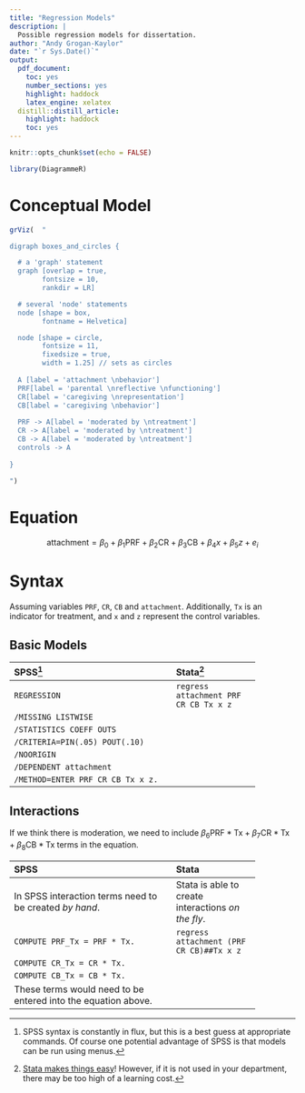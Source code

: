 ```yaml
---
title: "Regression Models"
description: |
  Possible regression models for dissertation.
author: "Andy Grogan-Kaylor"
date: "`r Sys.Date()`"
output:
  pdf_document: 
    toc: yes
    number_sections: yes
    highlight: haddock
    latex_engine: xelatex
  distill::distill_article:
    highlight: haddock
    toc: yes
---
```


```r

knitr::opts_chunk$set(echo = FALSE)

library(DiagrammeR)

```

# Conceptual Model

```r

grViz(  "

digraph boxes_and_circles {

  # a 'graph' statement
  graph [overlap = true, 
        fontsize = 10,
        rankdir = LR]

  # several 'node' statements
  node [shape = box,
        fontname = Helvetica]

  node [shape = circle,
        fontsize = 11,
        fixedsize = true,
        width = 1.25] // sets as circles
 
  A [label = 'attachment \nbehavior']
  PRF[label = 'parental \nreflective \nfunctioning']
  CR[label = 'caregiving \nrepresentation']
  CB[label = 'caregiving \nbehavior']
  
  PRF -> A[label = 'moderated by \ntreatment']
  CR -> A[label = 'moderated by \ntreatment']
  CB -> A[label = 'moderated by \ntreatment']
  controls -> A
   
}

")

```

# Equation

$$\text{attachment} = \beta_0 + \beta_1 \text{PRF} + \beta_2 \text{CR} + \beta_3 \text{CB} + \beta_4 x + \beta_5 z + e_i$$

# Syntax

Assuming variables `PRF`, `CR`, `CB` and `attachment`. Additionally, `Tx` is an indicator for treatment, and `x` and `z` represent the control variables.

## Basic Models

-------------------------------------------------------------
SPSS[^SPSS]                              Stata[^Stata]
--------------------                     --------------------
`REGRESSION`                             `regress attachment PRF CR CB Tx x z`

`/MISSING LISTWISE`                       

`/STATISTICS COEFF OUTS`                  

`/CRITERIA=PIN(.05) POUT(.10)`            

`/NOORIGIN`                                

`/DEPENDENT attachment`                    

`/METHOD=ENTER PRF CR CB Tx x z.`             

-------------------------------------------------------------

## Interactions

If we think there is moderation, we need to include $\beta_6 \text{PRF} * \text{Tx} + \beta_7 \text{CR} * \text{Tx} + \beta_8 \text{CB} * \text{Tx}$ terms in the equation.

-------------------------------------------------------------
SPSS                                     Stata
-----------------------                  --------------------
In SPSS interaction terms                Stata is able to create interactions   
need to be created *by                   *on the fly*.    
hand*.
                                                
`COMPUTE PRF_Tx = PRF * Tx.`             `regress attachment (PRF CR CB)##Tx x z` 
                                          
`COMPUTE CR_Tx = CR * Tx.`

`COMPUTE CB_Tx = CB * Tx.`

These terms would need 
to be entered into the 
equation above.

-------------------------------------------------------------


[^SPSS]: SPSS syntax is constantly in flux, but this is a best guess at appropriate commands. Of course one potential advantage of SPSS is that models can be run using menus.
[^Stata]: [Stata makes things easy](https://agrogan1.github.io/Stata/two-page-stata/TwoPageStata.pdf)! However, if it is not used in your department, there may be too high of a learning cost.




